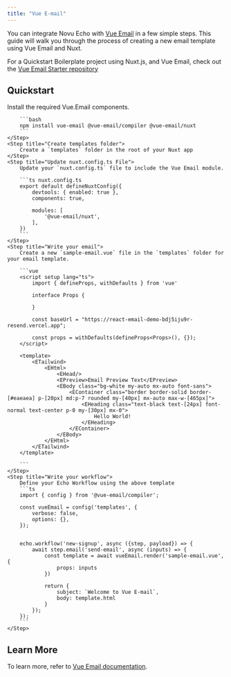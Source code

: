 ```yaml
---
title: "Vue E-mail"
---
```


You can integrate Novu Echo with [Vue Email](https://vuemail.net/) in a few simple steps. This guide will walk you through the process of creating a new email template using Vue Email and Nuxt.

For a Quickstart Boilerplate project using Nuxt.js, and Vue Email, check out the [Vue Email Starter repository](https://github.com/novuhq/echo-nuxt-example/)

## Quickstart

<Steps>
    <Step title="Install Vue.Email components">
        Install the required Vue.Email components.

        ```bash
        npm install vue-email @vue-email/compiler @vue-email/nuxt
        ```
    </Step>
    <Step title="Create templates folder">
        Create a `templates` folder in the root of your Nuxt app
    </Step>
    <Step title="Update nuxt.config.ts File">
        Update your `nuxt.config.ts` file to include the Vue Email module.

        ```ts nuxt.config.ts
        export default defineNuxtConfig({
            devtools: { enabled: true },
            components: true,

            modules: [
                '@vue-email/nuxt',
            ],
        })
        ```
    </Step>
    <Step title="Write your email">
        Create a new `sample-email.vue` file in the `templates` folder for your email template.

        ```vue
        <script setup lang="ts">
            import { defineProps, withDefaults } from 'vue'

            interface Props {

            }

            const baseUrl = "https://react-email-demo-bdj5iju9r-resend.vercel.app";

            const props = withDefaults(defineProps<Props>(), {});
        </script>

        <template>
            <ETailwind>
                <EHtml>
                    <EHead/>
                    <EPreview>Email Preview Text</EPreview>
                    <EBody class="bg-white my-auto mx-auto font-sans">
                        <EContainer class="border border-solid border-[#eaeaea] p-[20px] md:p-7 rounded my-[40px] mx-auto max-w-[465px]">
                            <EHeading class="text-black text-[24px] font-normal text-center p-0 my-[30px] mx-0">
                                Hello World!
                            </EHeading>
                        </EContainer>
                    </EBody>
                </EHtml>
            </ETailwind>
        </template>

        ```
    </Step>
    <Step title="Write your workflow">
        Define your Echo Workflow using the above template
        ```ts
        import { config } from '@vue-email/compiler';

        const vueEmail = config('templates', {
            verbose: false,
            options: {},
        });


        echo.workflow('new-signup', async ({step, payload}) => {
            await step.email('send-email', async (inputs) => {
                const template = await vueEmail.render('sample-email.vue', {
                    props: inputs
                })

                return {
                    subject: `Welcome to Vue E-mail`,
                    body: template.html
                }
            });
        });
        ```
    </Step>
</Steps>

## Learn More

To learn more, refer to [Vue Email documentation](https://vuemail.net/).
